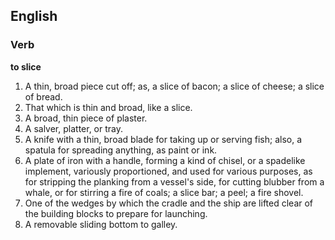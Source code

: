 ==English==

===Verb===

'''to slice'''

#A thin, broad piece cut off; as, a slice of bacon; a slice of cheese; a slice of bread.
#That which is thin and broad, like a slice.
#A broad, thin piece of plaster.
#A salver, platter, or tray.
#A knife with a thin, broad blade for taking up or serving fish; also, a spatula for spreading anything, as paint or ink.
#A plate of iron with a handle, forming a kind of chisel, or a spadelike implement, variously proportioned, and used for various purposes, as for stripping the planking from a vessel's side, for cutting blubber from a whale, or for stirring a fire of coals; a slice bar; a peel; a fire shovel.
#One of the wedges by which the cradle and the ship are lifted clear of the building blocks to prepare for launching.
#A removable sliding bottom to galley.